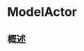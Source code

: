 # ModelActor

<ToBePolishedAfterTranslation />

<OriginalSource
  title="ModelActor"
  url="https://developer.apple.com/documentation/swiftdata/modelactor"
  summary="用于提供对一致模型的属性的互斥访问的接口"
/>

## 概述
